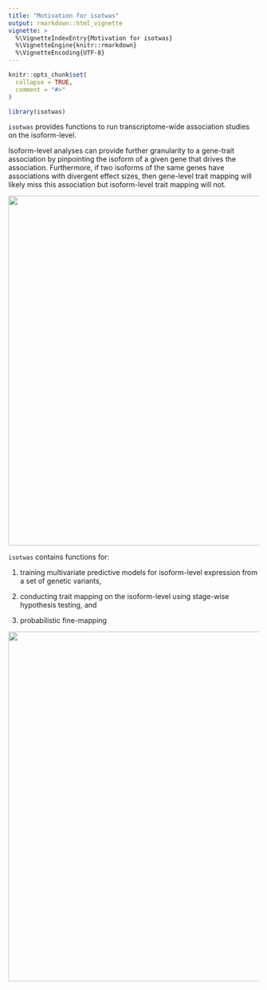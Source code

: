 ```yaml
---
title: "Motivation for isotwas"
output: rmarkdown::html_vignette
vignette: >
  %\VignetteIndexEntry{Motivation for isotwas}
  %\VignetteEngine{knitr::rmarkdown}
  %\VignetteEncoding{UTF-8}
---
```


```r
knitr::opts_chunk$set(
  collapse = TRUE,
  comment = "#>"
)
```

```r
library(isotwas)
```

`isotwas` provides functions to run transcriptome-wide association studies on the isoform-level.

Isoform-level analyses can provide further granularity to a gene-trait association by pinpointing the isoform of a given gene that drives the association. Furthermore, if two isoforms of the same genes have associations with divergent effect sizes, then gene-level trait mapping will likely miss this association but isoform-level trait mapping will not.

![](images/motivation-01.png){width="700"}

`isotwas` contains functions for:

1.  training multivariate predictive models for isoform-level expression from a set of genetic variants,

2.  conducting trait mapping on the isoform-level using stage-wise hypothesis testing, and

3.  probabilistic fine-mapping

![](images/scheme-01.png){width="700"}
